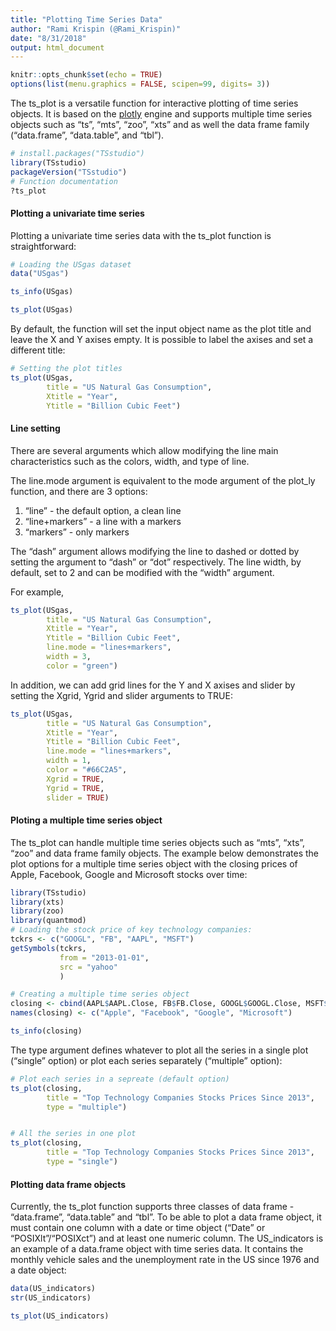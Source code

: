 ```yaml
---
title: "Plotting Time Series Data"
author: "Rami Krispin (@Rami_Krispin)"
date: "8/31/2018"
output: html_document
---
```


```r
knitr::opts_chunk$set(echo = TRUE)
options(list(menu.graphics = FALSE, scipen=99, digits= 3))
```

The ts_plot is a versatile function for interactive plotting of time series objects. It is based on the [plotly](https://plot.ly/r/) engine and supports multiple time series objects such as "ts", "mts", "zoo", "xts" and as well the data frame family ("data.frame", "data.table", and "tbl").

```r
# install.packages("TSstudio")
library(TSstudio)
packageVersion("TSstudio")
# Function documentation
?ts_plot
```


#### Plotting a univariate time series

Plotting a univariate time series data with the ts_plot function is straightforward: 

```r
# Loading the USgas dataset
data("USgas")

ts_info(USgas)

```

```r
ts_plot(USgas)
```



By default, the function will set the input object name as the plot title and leave the X and Y axises empty. It is possible to label the axises and set a different title:

```r
# Setting the plot titles
ts_plot(USgas,
        title = "US Natural Gas Consumption",
        Xtitle = "Year",
        Ytitle = "Billion Cubic Feet")
```

#### Line setting

There are several arguments which allow modifying the line main characteristics such as the colors, width, and type of line. 

The line.mode argument is equivalent to the mode argument of the plot_ly function, and there are 3 options:

1. "line" - the default option, a clean line
2. "line+markers" - a line with a markers
3. "markers" - only markers

The "dash" argument allows modifying the line to dashed or dotted by setting the argument to "dash" or "dot" respectively.  The line width, by default, set to 2 and can be modified with the "width" argument.

For example, 

```r
ts_plot(USgas,
        title = "US Natural Gas Consumption",
        Xtitle = "Year",
        Ytitle = "Billion Cubic Feet",
        line.mode = "lines+markers",
        width = 3,
        color = "green")
```

In addition, we can add grid lines for the Y and X axises and slider by setting the Xgrid, Ygrid and slider arguments to TRUE:

```r
ts_plot(USgas,
        title = "US Natural Gas Consumption",
        Xtitle = "Year",
        Ytitle = "Billion Cubic Feet",
        line.mode = "lines+markers",
        width = 1,
        color = "#66C2A5",
        Xgrid = TRUE,
        Ygrid = TRUE,
        slider = TRUE)
```

#### Ploting a multiple time series object

The ts_plot can handle multiple time series objects such as "mts", "xts", "zoo" and data frame family objects. The example below demonstrates the plot options for a multiple time series object with the closing prices of  Apple, Facebook, Google and Microsoft stocks over time:
```r
library(TSstudio)
library(xts)
library(zoo)
library(quantmod)
# Loading the stock price of key technology companies:
tckrs <- c("GOOGL", "FB", "AAPL", "MSFT")
getSymbols(tckrs, 
           from = "2013-01-01",
           src = "yahoo"
           )

# Creating a multiple time series object
closing <- cbind(AAPL$AAPL.Close, FB$FB.Close, GOOGL$GOOGL.Close, MSFT$MSFT.Close)
names(closing) <- c("Apple", "Facebook", "Google", "Microsoft")

ts_info(closing)
```

The type argument defines whatever to plot all the series in a single plot ("single" option) or plot each series separately ("multiple" option):

```r
# Plot each series in a sepreate (default option)
ts_plot(closing,
        title = "Top Technology Companies Stocks Prices Since 2013", 
        type = "multiple")


# All the series in one plot
ts_plot(closing, 
        title = "Top Technology Companies Stocks Prices Since 2013",
        type = "single")


```

#### Plotting data frame objects

Currently, the ts_plot function supports three classes of data frame - "data.frame", "data.table" and "tbl". To be able to plot a data frame object, it must contain one column with a date or time object ("Date" or "POSIXlt"/"POSIXct") and at least one numeric column. The US_indicators is an example of a data.frame object with time series data. It contains the monthly vehicle sales and the unemployment rate in the US since 1976 and a date object:

```r
data(US_indicators)
str(US_indicators)
```

```r
ts_plot(US_indicators)
```

